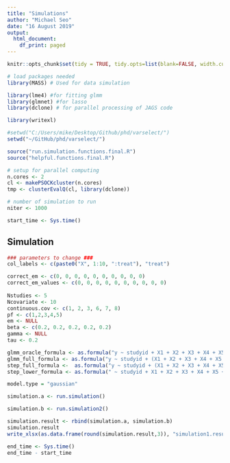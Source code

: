 ```yaml
---
title: "Simulations"
author: "Michael Seo"
date: "16 August 2019"
output:
  html_document:
    df_print: paged
---
```



```r
knitr::opts_chunk$set(tidy = TRUE, tidy.opts=list(blank=FALSE, width.cutoff=60), warning = FALSE, message=FALSE, echo = FALSE)
```


```r
# load packages needed
library(MASS) # Used for data simulation

library(lme4) #for fitting glmm
library(glmnet) #for lasso
library(dclone) # for parallel processing of JAGS code

library(writexl)

#setwd("C:/Users/mike/Desktop/Github/phd/varselect/")
setwd("~/GitHub/phd/varselect/")

source("run.simulation.functions.final.R")
source("helpful.functions.final.R")

# setup for parallel computing
n.cores <- 2
cl <- makePSOCKcluster(n.cores)
tmp <- clusterEvalQ(cl, library(dclone))

# number of simulation to run
niter <- 1000

start_time <- Sys.time()
```

## Simulation

```r
### parameters to change ###
col_labels <- c(paste0("X", 1:10, ":treat"), "treat")

correct_em <- c(0, 0, 0, 0, 0, 0, 0, 0, 0, 0)
correct_em_values <- c(0, 0, 0, 0, 0, 0, 0, 0, 0, 0)
  
Nstudies <- 5
Ncovariate <- 10
continuous.cov <- c(1, 2, 3, 6, 7, 8)
pf <- c(1,2,3,4,5)
em <- NULL
beta <- c(0.2, 0.2, 0.2, 0.2, 0.2)
gamma <- NULL
tau <- 0.2

glmm_oracle_formula <- as.formula("y ~ studyid + X1 + X2 + X3 + X4 + X5 + treat + (-1 + treat|studyid)")
glmm_full_formula <- as.formula("y ~ studyid + (X1 + X2 + X3 + X4 + X5 + X6 + X7 + X8 + X9 + X10)*treat + (-1 + treat|studyid)")
step_full_formula <-  as.formula("y ~ studyid + (X1 + X2 + X3 + X4 + X5 + X6 + X7 + X8 + X9 + X10)*treat")
step_lower_formula <- as.formula(" ~ studyid + X1 + X2 + X3 + X4 + X5 + X6 + X7 + X8 + X9 + X10 + treat")

model.type = "gaussian"
```

```r
simulation.a <- run.simulation()
```

```r
simulation.b <- run.simulation2()
```

```r
simulation.result <- rbind(simulation.a, simulation.b)
simulation.result
write_xlsx(as.data.frame(round(simulation.result,3)), "simulation1.result.xlsx")
```

```r
end_time <- Sys.time()
end_time - start_time
```